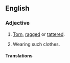 ==English==
===Adjective===
{{en-adj|raggedier|raggediest}}
#{{context|of clothing}} [[torn|Torn]], [[ragged]] or [[tattered]].
#{{context|of a person}} Wearing such clothes.

====Translations====
{{trans-top|of ragged clothing}}
{{trans-mid}}
{{trans-bottom}}

{{trans-top|of a person wearing ragged clothes}}
{{trans-mid}}
{{trans-bottom}}